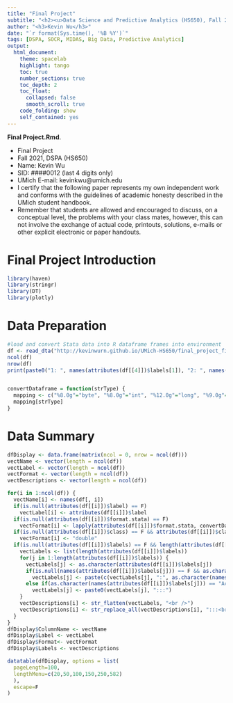 ```yaml
---
title: "Final Project"
subtitle: "<h2><u>Data Science and Predictive Analytics (HS650), Fall 2021</u></h2>"
author: "<h3>Kevin Wu</h3>"
date: "`r format(Sys.time(), '%B %Y')`"
tags: [DSPA, SOCR, MIDAS, Big Data, Predictive Analytics] 
output:
  html_document:
    theme: spacelab
    highlight: tango
    toc: true
    number_sections: true
    toc_depth: 2
    toc_float:
      collapsed: false
      smooth_scroll: true
    code_folding: show
    self_contained: yes
---
```

**Final Project.Rmd**.

 * Final Project
 * Fall 2021, DSPA (HS650)
 * Name: Kevin Wu
 * SID: ####0012 (last 4 digits only)
 * UMich E-mail: kevinkwu@umich.edu
 * I certify that the following paper represents my own independent work and conforms with the guidelines of academic honesty described in the UMich student handbook.
 * Remember that students are allowed and encouraged to discuss, on a conceptual level, the problems with your class mates, however, this can not involve the exchange of actual code, printouts, solutions, e-mails or other explicit electronic or paper handouts.


# Final Project Introduction


```r

library(haven)
library(stringr)
library(DT)
library(plotly)
```

# Data Preparation
```r
#load and convert Stata data into R dataframe frames into environment
df <- read_dta("http://kevinwurn.github.io/UMich-HS650/final_project_files/masterfile.dta", encoding = "latin1")
ncol(df)
nrow(df)
print(paste0("1: ", names(attributes(df[[4]])$labels[1]), "2: ", names(attributes(df[[4]])$labels[2])))


convertDataframe = function(strType) {
  mapping <- c("%8.0g"="byte", "%8.0g"="int", "%12.0g"="long", "%9.0g"="float", "%10.0g"="double", "%#s"="str#", "%9s"="strL")
  mapping[strType]
}
```

# Data Summary
```r
dfDisplay <- data.frame(matrix(ncol = 0, nrow = ncol(df)))
vectName <- vector(length = ncol(df))
vectLabel <- vector(length = ncol(df))
vectFormat <- vector(length = ncol(df))
vectDescriptions <- vector(length = ncol(df))

for(i in 1:ncol(df)) {
  vectName[i] <- names(df[, i])
  if(is.null(attributes(df[[i]])$label) == F)
    vectLabel[i] <- attributes(df[[i]])$label
  if(is.null(attributes(df[[i]])$format.stata) == F)
    vectFormat[i] <- lapply(attributes(df[[i]])$format.stata, convertDataframe)
  if(is.null(attributes(df[[i]])$class) == F && attributes(df[[i]])$class[3] == "double")
    vectFormat[i] <- "double"
  if(is.null(attributes(df[[i]])$labels) == F && length(attributes(df[[i]])$labels) > 0) {
    vectLabels <- list(length(attributes(df[[i]])$labels))
    for(j in 1:length(attributes(df[[i]])$labels)) {
      vectLabels[j] <- as.character(attributes(df[[i]])$labels[j])
      if(is.null(names(attributes(df[[i]])$labels[j])) == F && as.character(names(attributes(df[[i]])$labels[j])) != "Actual number")
        vectLabels[j] <- paste(c(vectLabels[j], ":", as.character(names(attributes(df[[i]])$labels[j]))), collapse = " ")
      else if(as.character(names(attributes(df[[i]])$labels[j])) == "Actual number")
        vectLabels[j] <- paste0(vectLabels[j], ":::")
    }
    vectDescriptions[i] <- str_flatten(vectLabels, "<br />")
    vectDescriptions[i] <- str_replace_all(vectDescriptions[i], ":::<br />", ", ")
  }
}
dfDisplay$ColumnName <- vectName
dfDisplay$Label <- vectLabel
dfDisplay$Format<- vectFormat
dfDisplay$Labels <- vectDescriptions

datatable(dfDisplay, options = list(
  pageLength=100,
  lengthMenu=c(20,50,100,150,250,582)
  ), 
  escape=F
)
```